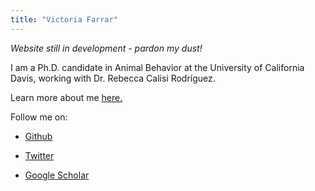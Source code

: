 ```yaml
---
title: "Victoria Farrar"
---
```


_Website still in development - pardon my dust!_

I am a Ph.D. candidate in Animal Behavior at the University of California Davis, working with Dr. Rebecca Calisi Rodríguez. 

Learn more about me [here.](https://vsfarrar.github.io/about.html)


Follow me on: 

* [Github](https://github.com/vsfarrar)

* [Twitter](https://twitter.com/vs_farrar)

* [Google Scholar](https://scholar.google.com/citations?user=WS8oHRYAAAAJ&hl=en)
